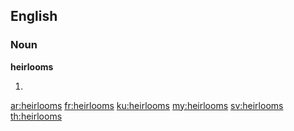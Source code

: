 ==English==

===Noun===
'''heirlooms'''

# {{plural of|heirloom}}

[[ar:heirlooms]]
[[fr:heirlooms]]
[[ku:heirlooms]]
[[my:heirlooms]]
[[sv:heirlooms]]
[[th:heirlooms]]